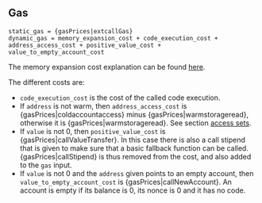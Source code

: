 ## Gas

    static_gas = {gasPrices|extcallGas}
    dynamic_gas = memory_expansion_cost + code_execution_cost + address_access_cost + positive_value_cost + value_to_empty_account_cost

The memory expansion cost explanation can be found [here](/about).

The different costs are:
 - `code_execution_cost` is the cost of the called code execution.
  - If `address` is not warm, then `address_access_cost` is {gasPrices|coldaccountaccess} minus {gasPrices|warmstorageread}, otherwise it is {gasPrices|warmstorageread}. See section [access sets](/about).
 - If `value` is not 0, then `positive_value_cost` is {gasPrices|callValueTransfer}. In this case there is also a call stipend that is given to make sure that a basic fallback function can be called. {gasPrices|callStipend} is thus removed from the cost, and also added to the `gas` input.
 - If `value` is not 0 and the `address` given points to an empty account, then `value_to_empty_account_cost` is {gasPrices|callNewAccount}. An account is empty if its balance is 0, its nonce is 0 and it has no code.
